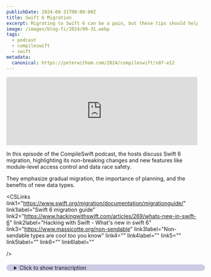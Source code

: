 ```yaml
---
publishDate: 2024-09-31T00:00:00Z
title: Swift 6 Migration
excerpt: Migrating to Swift 6 can be a pain, but these tips should help.
image: /images/blog-fi/2024/09-31.webp
tags:
  - podcast
  - compileswift
  - swift
metadata:
  canonical: https://peterwitham.com/2024/compileswift/s07-e12
---
```



<iframe
  width="100%"
  height="180"
  frameborder="no"
  scrolling="no"
  seamless=""
  src="https://share.transistor.fm/e/e9405b2e"
></iframe>

<Player />

In this episode of the CompileSwift podcast, the hosts discuss Swift 6 migration, highlighting its non-breaking changes and new features like module-level access control and data race safety.

They emphasize gradual migration, the importance of planning, and the benefits of new data types.

<CSLinks
  link1="https://www.swift.org/migration/documentation/migrationguide/"
  link1label="Swift 6 migration guide"
  link2="https://www.hackingwithswift.com/articles/269/whats-new-in-swift-6"
  link2label="Hacking with Swift - What's new in swift 6"
  link3="https://www.massicotte.org/non-sendable"
  link3label="Non-sendable types are cool too you know"
  link4=""
  link4label=""
  link5=""
  link5label=""
  link6=""
  link6label=""

/>

<details>
  <summary
    style="
     margin-top: 20px;
     margin-bottom: 80px;
     padding-left: 20px;
     border-radius: 10px;
     border-width: 1px;
     border-color: rgb(255,255,255,0.2);
     width: 100%;
     background-color: rgb(0, 0, 128, 0.2);
"
  >Click to show transcription</summary>

#### Transcription

<cite>Peter:</cite>
<time>00:02</time>
<p>What's up everybody? Welcome to the episode of the Compile Swift Podcast. First of all, let me say thank you to our new Patreon supporter, Tong Vo. Greatly appreciate that. And if anybody else wants to become a supporter, go to patreon.comforward/compileswift.</p>
<cite>Peter:</cite>
<time>00:18</time>
<p>Now this week, we will be talking about Swift 6 migration. But first of all, hey, Geoff How you doing, buddy?</p>
<cite>Geoff:</cite>
<time>00:25</time>
<p>Oh, I'm doing just fine. I've been very busy lately with the ongoing RevenueCat hackathon, but, getting ready to ship a version of that app soon, and hopefully be a little bit less busy than I have been the last couple weeks. How are you doing?</p>
<cite>Peter:</cite>
<time>00:40</time>
<p>I'm doing good. Now I have to say, you know, so, of course, I've been watching your livestreams as you've been going through this, and it's nice that I can sit and see someone else do this without the pressure of me being the one that's, like, oh, I got a ship. And and I'll say that, you know, it's funny because I think it was the weekend just gone where, that moment of realization of, like, it's good. It's going great. I got plenty of time.</p>
<cite>Peter:</cite>
<time>01:07</time>
<p>And then you see a date and you're like, oh. Right?</p>
<cite>Geoff:</cite>
<time>01:11</time>
<p>Definitely, I've I've had the road map pulled up for a while. And then to see very quickly as the end of that is winding up, I am wanting to launch a beta 2 weeks before the deadline, and that's tomorrow as we look forward right now. So, it turns out that, these these deadlines, they sneak up on you.</p>
<cite>Peter:</cite>
<time>01:31</time>
<p>Yeah. And then especially when you're sitting there and you're thinking, oh, and I gotta go talk to that guy on the podcast again. That's an hour I won't get back. Right?</p>
<cite>Geoff:</cite>
<time>01:39</time>
<p>No. No. No. No. No.</p>
<cite>Geoff:</cite>
<time>01:40</time>
<p>I think this is this is useful, times to discuss some of the things that, you know, I've been learning through this.</p>
<cite>Peter:</cite>
<time>01:47</time>
<p>Absolutely. Yeah. And now this week so, the the long weekend that we just had here in the US, I did a couple of things. I decided to start reworking the design of one of my apps and I got a few things working there. I did a, live stream looking at Kotlin multi platform that some might call a little controversial, I guess.</p>
<cite>Peter:</cite>
<time>02:15</time>
<p>So folks go check that out if you want. Link in the show notes. So I've been doing all of that and then today I had every intention of, installing the latest macOS Sequoia beta on my machine, you know, and getting one of those up and running, but this time on the internal drive so I could get the AI services for Xcode and all that stuff. However, here's a tip folks. When you are upgrading your machine and you've got the the stuff ready to go, don't leave the room to come back to discover that it had actually downloaded a quick lot quicker than you thought and had rebooted and started installing it on the main drive.</p>
<cite>Peter:</cite>
<time>02:56</time>
<p>So, thankfully, it's stable enough, but it's also now my daily driver on my personal machine. So working that today. Alright. Let's let's cover our main topic here. So Swift 6 migration.</p>
<cite>Peter:</cite>
<time>03:11</time>
<p>I am sure probably all the developers out there on Apple platforms, right, have known Swift 6 is coming for a long time and also that it for once it's not breaking changes, but it is a lot of good stuff that requires some changes. But there's also, yeah, a very nice way to invoke it. Right? Let's go from the top here. So the very first thing is, right, you you've, you know, you've if you download Xcode 16, it's gonna come with Swift 6, but you don't have to turn it on if you don't want to.</p>
<cite>Peter:</cite>
<time>03:47</time>
<p>And so let's talk about that first because I know a lot of people feel like, oh, now I've got to upgrade. Right?</p>
<cite>Geoff:</cite>
<time>03:54</time>
<p>I I I think that's that's a little bit of a wrong way to look at it, though, because the truth is with Xcode 16, you are getting Swift 6 right out the gate. What you're not getting is opting into some of the breaking changes with Swift 6.</p>
<cite>Peter:</cite>
<time>04:08</time>
<p>Mhmm.</p>
<cite>Geoff:</cite>
<time>04:08</time>
<p>You do get the ability to use non breaking changes in Swift 6, even without opting into what they're calling the Swift 6 language mode. That allows you to use some of the new features with the compiler without opting into the things that will break preexisting code. One of the things that you get in Swift 6 in Xcode 16 that you can run even without opting into the Swift 6 language mode is the new module level access control keywords. So this is where on import my other module, you can say now internal import my other module or public import my other module in order to not leak some of your implementation details to other modules. And so that's something that you can use even without opting into all of the other what I'm sure we're gonna get into eventually is, like, the concurrency checking and something like that.</p>
<cite>Geoff:</cite>
<time>05:02</time>
<p>So non breaking changes, you can get automatically. For some of the breaking changes, you have to opt into them.</p>
<cite>Peter:</cite>
<time>05:09</time>
<p>And and I think that that, you know, as I was reading through, and folks will put a link to the migration guide in the show notes, One of the nice things about this is it is under my control, right, to do this. And also, you can actually I've read in there interestingly as well, you know, per target as well. So</p>
<cite>Geoff:</cite>
<time>05:29</time>
<p>That's great.</p>
<cite>Peter:</cite>
<time>05:30</time>
<p>There is really fine granular controls. And I think this is very smart. Right? Because nobody likes a big migration problem. If you wanna turn everything on and have that problem, okay.</p>
<cite>Peter:</cite>
<time>05:45</time>
<p>But why would you do that? Yeah. But but you can. Right? Or, you know, the the approach that I very much applaud on this is turn it on to the level you want, where you want it, and do it slowly.</p>
<cite>Peter:</cite>
<time>06:00</time>
<p>So in my mind that suggests to me maybe I'll turn some on, look for my warnings, and take those as my kind of level one problems to maybe go through and adjust. And then as you go through life should get easier for you. Right? You know, talk about some of this, like you say, this granular control and I know you've looked at this a bit. I have not actually tried it on my code yet for fear of it actually making my code better.</p>
<cite>Peter:</cite>
<time>06:30</time>
<p>So, go go ahead and dive in a little.</p>
<cite>Geoff:</cite>
<time>06:33</time>
<p>Yeah. So what you're describing with the opting in at different levels is the ability with Swift 5's language mode, which is the the default, and when you are bringing in an older project, is the ability to turn on strict concurrency warnings to a given level, without yet opting into the Swift 6 language mode, which makes all of those warnings errors. So you can do that on a per module basis as well. These are just build settings. If you're familiar with the Xcode build settings UI, it's the big one that has a ton of rows in it, and you've got all kinds of granular control over each part of your project.</p>
<cite>Geoff:</cite>
<time>07:11</time>
<p>That is useful if you have a very large module or a single module app where you really want to tackle even just that at a specific level. You can opt into things that are warnings and not yet errors, so it doesn't actually break your bill. That allows you to kind of tackle some of the specific parts of the problems in order to gradually ratchet your way towards having a version of this that will work with the full Swift 6 language mode when you're ready to move to that.</p>
<cite>Peter:</cite>
<time>07:45</time>
<p>Yeah. And I I think, hopefully, right, folks are already structuring their code in a modular way, and therefore, you can approach this and say, okay, you know, maybe as a team or as a solo developer for example, I think I'm going to approach this very much the way that we did migrating some apps from objective c, which is to say, let's go take a look at the the networking code, right? And and maybe if you don't have it modularized maybe this is the time to do that as well, you know, as you migrate across. But to break it down like that and so you can slowly check off that list and know, okay, this portion of the code is good and you don't have this, you know, as we get in sometimes where you end up having to chase down some spaghetti to find the actual problem that then you fix and causes a problem somewhere else. So hopefully, if people have been following good practices this should fall in line and not be, you know, such a burden.</p>
<cite>Peter:</cite>
<time>08:46</time>
<p>Like, for example, when we had the early swift years where we had to go through those huge changes that we had no choice but to adapt to. Right?</p>
<cite>Geoff:</cite>
<time>08:55</time>
<p>Yep. Yep. Yep. Yeah. And and to to that end, you know, the way that I've been approaching it has been very similar to what you said.</p>
<cite>Geoff:</cite>
<time>09:03</time>
<p>I use a tool called Tuist that allows you to specify your Xcode projects in terms of Swift code and generate an Xcode project file from that. And I just built a thing into my module template that is uses Mac's Swift version. I did this so that I could actually continue to develop with Xcode 15 and Xcode 16 at the same time and opt in to Swift 6 on a module by module basis, but be able to fall back to Swift 5 on Xcode 15. And, yeah, literally, all I've done is just have a parameter that I can pass in true, false, am I using Swift 6? And on an older project that I have, I set it to default to false and have just been going through each module at a time and saying, can I update this?</p>
<cite>Geoff:</cite>
<time>09:52</time>
<p>Okay. Go ahead. Set it to true. See what needs to be fixed. And if I decide that it's too big of a lift right now, set it back to false.</p>
<cite>Geoff:</cite>
<time>10:01</time>
<p>You're fine. Move on. With my newer project, the project that I'm working on for the hackathon, I set that value to true by default, and the only times that I'm setting it back to false is mostly been in cases where I'm relying on a third party library that is not yet able to fully be moved over. And so I've got a couple of places where that's still true. Some third party libraries are not yet fully Swift 6 compatible, and I'd prefer not to throw on one of the options that you have is the ability to mark and import as pre concurrency.</p>
<cite>Geoff:</cite>
<time>10:35</time>
<p>And I haven't wanted to do that. That seems like a thing where it's just lying in wait to hide later and come back and bite you later. Where you're like, oh, I forgot that this entire thing was marked pre concurrency. And then as soon as I need to, actually upgrade it, oh, it turns out there was a whole lot of errors hidden behind the fact that I was basically hiding them with this pre concurrency warning.</p>
<cite>Peter:</cite>
<time>10:56</time>
<p>Hey, folks. If you like what you're hearing in this podcast and you wanna help this podcast to continue going forward and having great guests and great conversations, I invite you to become a Patreon supporter. You can go to patreon.comforward/compileswift, where you will get ad free versions of the podcast along with other content. I'm glad you mentioned, you know, 3rd party libraries there because that hadn't even entered my head yet. Some of the libraries I I may use or, you know, swift packages, whatever you wanna call them, probably are not swift 6 compatible yet.</p>
<cite>Peter:</cite>
<time>11:31</time>
<p>And sometimes it can take a long time, maybe even never.</p>
<cite>Geoff:</cite>
<time>11:35</time>
<p>One thing that I wanna say about that is if you're familiar with the website swift package index, it's a great website that lists all kinds of 3rd party swift packages and gives information and stuff about them. One thing that it's had is it now has on every single package that's on there a check for whether it's ready for Swift 6. I believe it even says what version of the package is ready to opt into Swift 6 mode. So that gives you a very good way to quickly check and see, hey, are my packages ready for Swift 6? And if they are ready for Swift 6, what version do I need to upgrade to in order to have that capability?</p>
<cite>Peter:</cite>
<time>12:15</time>
<p>Very handy. Yeah, folks. We'll put a link in the show notes for that. This is I'm just looking at this now. This is cool.</p>
<cite>Peter:</cite>
<time>12:21</time>
<p>Yeah. Because it's gonna be a while. Right? You know, it's Yeah. And and again, this is why I like the way they've done this is okay.</p>
<cite>Peter:</cite>
<time>12:30</time>
<p>You know, it doesn't have to happen overnight. Theoretically, everybody should be fine to keep shipping and, you know, they're not gonna suddenly break on a compile. Again, depending on if you choose to throw the switches. Right? And I I noticed, you know, when I've done this, I did it in Xcode and you can go into the build settings and you can say, you know, swift 6 and set appropriate flags.</p>
<cite>Peter:</cite>
<time>12:55</time>
<p>But I did notice today when I was looking through the documentation that it's also gonna be useful for CICD because you can do it from the terminal as well. Okay. So before we go any further, let's talk about the different ways that you can enable, you know, the Swift six language mode as they call it. So a couple of different ways you can do this here folks is you can use the Swift compiler. Right?</p>
<cite>Peter:</cite>
<time>13:18</time>
<p>So, you know, to give you an example here from their documentation, you know, you would go in, you could run from the terminal. You'd have, like, swift, and then you do, like, you know, dash swift dash version, and then 6 followed by your swift file. You can also do it using the swiftpm. You can do swift build and then you do it dash x swifttzswiftdashversiondashxswifttz6. That's an easy one to remember.</p>
<cite>Peter:</cite>
<time>13:47</time>
<p>Right? Yeah. And, of course, the easiest way by far that I suspect probably most people will go with with you go into your build settings in Xcode and you could actually just put in the search box for the Swift language version and set it to 6. That's that's a quick way right there to enable it. And then you can also use XE config as well and and set Swift version to 6.</p>
<cite>Peter:</cite>
<time>14:12</time>
<p>So there's plenty of options for turning it on here. And like I say, it covers CICD as nicely as well.</p>
<cite>Geoff:</cite>
<time>14:18</time>
<p>Oh, that's interesting because I definitely knew about the package manifest version of it and the Xcode build settings version of it. But it's interesting to hear it sounds like you have to opt into it on the command line for things like one off scripts and stuff. I kind of assumed that that would just be Swift 6 by default, and you were stuck with Swift 6 for those kinds of tools. But it it sounds like you have to explicitly opt into the Swift 6 language mode on the command line no matter what.</p>
<cite>Peter:</cite>
<time>14:45</time>
<p>It is weird. Right? Because if I've got to specify, you know, like the dash swift dash version 6, that I would do that to say, like, version 5, version 4 Yeah. 4 dot whatever. So it does beg the question, and maybe if someone out there smarter than us knows the answer, please reach out to us.</p>
<cite>Peter:</cite>
<time>15:04</time>
<p>Right? And let us know. It does beg the question, if it's not 6 by default, is it 5 by default? I mean, it's not clear.</p>
<cite>Geoff:</cite>
<time>15:12</time>
<p>It would have to be. Right?</p>
<cite>Peter:</cite>
<time>15:13</time>
<p>Yeah. So that is an interesting, note there because they don't touch on it in the documentation. They just tell you how to invoke 6. So we'll have to check that out and see. Yeah.</p>
<cite>Geoff:</cite>
<time>15:25</time>
<p>Yeah. I do know with the package manifest, like you said, you change the version number at the top that, like, special magic comment at the top. Yeah. And then after that, if you want something to be in the language 5 version mode, you have to then opt into it on each individual target setting to go back to 5. But, yeah, it's it's it's interesting to hear that it sounds like the opposite is true on the command line.</p>
<cite>Peter:</cite>
<time>15:50</time>
<p>May have to play with that. I may have to, you know, just make a swift file and try it out, and we'll see what happens. Maybe by the next episode, I'm like, oh, here's what happens. It doesn't doesn't define any. It goes back to swift 3.</p>
<cite>Geoff:</cite>
<time>16:05</time>
<p>We can we can have some some official podcast follow-up.</p>
<cite>Peter:</cite>
<time>16:09</time>
<p>Yeah. Yeah. Actual follow-up. Unless, of course, someone at Apple wants to tell us. And and hey.</p>
<cite>Peter:</cite>
<time>16:14</time>
<p>Great. You know? Yeah. So now that we know how to invoke it, let's talk about what the real sort of the main core driver here is in Swift 6. And there's a lot of things.</p>
<cite>Peter:</cite>
<time>16:25</time>
<p>We'll we'll cover them. But the real big one, you wanna cover, you know, sort of the main driver here between Swift 6?</p>
<cite>Geoff:</cite>
<time>16:33</time>
<p>Yes. So the biggest part of Swift 6 is, of course, data race safety. And if you don't know what a data race is, it's basically when you are having your code concurrently looking at a single piece of information, a single piece of state. And depending on when you look at it, it may have been changed. And you're expecting it to be one thing, and, actually, it's changed out from beneath you, and it's now a different value.</p>
<cite>Geoff:</cite>
<time>17:01</time>
<p>So imagine, for example, the score of a game, and you're trying to display the score of your game on a scoreboard somewhere. And so you go for your your update, and you're gonna get the number. But then the user or the the player gets a coin or something, and that score goes up. But that happened after you fetched that value and before you put it on the screen. And now your score is out of sync.</p>
<cite>Geoff:</cite>
<time>17:30</time>
<p>It's it's incorrect. What data rate safety is intended to do is that in the compiler, it is figuring out, hey. Is that kind of thing going to happen? And if it is, we're gonna give you an error. We're not gonna let you write this code that could cause this problem.</p>
<cite>Geoff:</cite>
<time>17:49</time>
<p>Obviously, if you're displaying the score of a video game, probably not that important. It's gonna be fine eventually. If you think of this as updating your amount of money in your bank account, this is obviously a much bigger problem. So having this safety around for specific types of apps is going to be a very useful thing, and it's it's just one more case where the Swift compiler is trying to ensure the correctness of your code. You know?</p>
<cite>Geoff:</cite>
<time>18:18</time>
<p>When Swift came out, we had the big one of null safety, you know, with objective c. You never knew if something was null or not, and you could just very easily write code that messaged null and didn't do what you expected it to do. And Swift came in and said, you know, we've got optionals now. We're going to enforce in the compiler that you know whether or not something is null when you it. This is doing something very similar to that, but with a a lot of common concurrency issues.</p>
<cite>Peter:</cite>
<time>18:47</time>
<p>Yeah. And as I was reading through, the part that I think really helped it make sense to me, This idea of these what they call the isolation domains and and I'll quote it here from the documentation because this is the part that sort of drove it home for me as I was trying to wrap my head around this. So mutable state can only be accessed from one isolation domain at a time. You can pass it between isolation domains from one to another, but it's only accessible within that domain as well. So you can safely, you know, work with whatever it may be, numbers, whatever your data is, and and know that, okay, some external force is not working on the code here and hopefully you're not going to have this situation.</p>
<cite>Peter:</cite>
<time>19:34</time>
<p>Now I would imagine if you don't plan this out though, the fact that it's isolated, basically encapsulated with this domain could be a problem though, right, if you don't plan accordingly. Am I understanding that correctly? Although there is this idea of non isolated as well.</p>
<cite>Geoff:</cite>
<time>19:51</time>
<p>Right? So the first thing I I hear and there is you can pass state between isolation domains. That's only kind of true, and and that's something that I think is going to be one of the first things that people see when they start addressing Swift 6 errors. You're only able to pass state between isolation domains that is sendable, is is the word that they've decided to use for this. And so you have to mark each type that you want to be able to share across isolation domains as sendable.</p>
<cite>Geoff:</cite>
<time>20:23</time>
<p>And that is essentially you saying, I promise that this code is good to work across multiple threads. And, there's a lot of ways to handle that. The most basic of which is use immutable data. If you have a struct and you, have that entire thing and all of these values in that struct are themselves already sendable, you're sendable by default. Again, another asterisk to that, which is that if you are if it's a public type, you have to explicitly say that you are sendable, but then the compiler opts right back into that and say, okay.</p>
<cite>Geoff:</cite>
<time>21:01</time>
<p>Yeah. No. I can tell that this thing is sendable. You're promising that you're gonna keep it sendable. So that that's the easiest way to do it.</p>
<cite>Geoff:</cite>
<time>21:08</time>
<p>The other way that you can do it is you can operate your own synchronization, basically, and say, okay. I've built out a thing that makes sure that this is thread safe. And then you can mark it as unchecked sendable, which is to say, I a 100% promise that this is sendable. I know the compiler doesn't know enough about what I've done in order to make it sendable, but I am guaranteeing that it is going to be sendable. And I'm basically telling the compiler, hey.</p>
<cite>Geoff:</cite>
<time>21:35</time>
<p>Don't worry about it. I I know what I'm doing. And so those would be the 2 types that you have to be able to pass data between different isolation domains. Then the other thing that you discussed, you talked about the the idea of these isolation domains. So the way that they're defining these isolation domains is a couple different things.</p>
<cite>Geoff:</cite>
<time>21:54</time>
<p>You can be, as you said, non isolated, which is I've got a value that doesn't require a specific isolation domain. It's going to be fine. You can use it from whatever isolation domain that you have, and I don't have to worry about thread safety with this kind of function or with this kind of state. Then the other major isolation domains that you have are all of Swift's actors. As actors were introduced a while ago with the Swift concurrency stuff, and now they are part of the data race safety that is being built into Swift 6.</p>
<cite>Geoff:</cite>
<time>22:31</time>
<p>So you can have isolated to a specific actor, or you can have it isolated to a global actor. Now the global actor, I think, is going to be the one that people are gonna run into the most. Your most obvious global actor here is the main actor. This is your main thread. And a lot of the stuff that you are going to be doing with UI has to be on the main actor.</p>
<cite>Geoff:</cite>
<time>22:53</time>
<p>Apple has marked UI view controller and view in so if you I main actor. And so anything that is being interacted with from UI view controller or a SwiftUI view has to be on the main actor. So you're you're opting into being isolated to that particular global actor.</p>
<cite>Peter:</cite>
<time>23:12</time>
<p>And if I remember rightly, I think is this a case of whatever the parent has, the children have it as well. Right?</p>
<cite>Geoff:</cite>
<time>23:22</time>
<p>So Yeah. That's correct. If you have a class or a protocol or something like that that is marked at main actor, then any subclass of that class is going to be main actor. But more importantly, all of its members by default are going to be main actor. So for example, UIViewController is marked as main actor.</p>
<cite>Geoff:</cite>
<time>23:42</time>
<p>If I subclass UIViewController into my view controller, that is also going to inherit that. It's going to be main actor isolated as well. But more importantly, every function that I have inside of that view I've in inside of my view controller is also going to be a main actor function, that this function itself has to be called on, main actor.</p>
<cite>Peter:</cite>
<time>24:05</time>
<p>Now I do notice that in the documentation here, though, it does say if you want to, you can mark something as non isolated. For example, they give a function here, but I think it's functions and variables, if I remember rightly.</p>
<cite>Geoff:</cite>
<time>24:20</time>
<p>That's correct. Any member of a type that is already itself isolated to a global actor, you can opt back out of that with non isolated. So, yeah, any any member so properties, variables, functions, all of that, they can be opted back out into being non isolated instead of being isolated to the global actor.</p>
<cite>Peter:</cite>
<time>24:40</time>
<p>But but use it wisely, I think. Right? Because Yeah. It's kind of like that. You know, don't don't be one of those people where it's like, well, if I mark everything public Time for a break.</p>
<cite>Peter:</cite>
<time>24:50</time>
<p>Hey, everybody. It's Peter Whittam here from the Compulsory podcast. I wanna tell you about Setapp. Setapp is a service that provides a subscription fee of just $10 a month and you get access to over 200 Mac applications and it's also available now on iOS as part of that deal. I use the service because it just has a ton of really good first rate apps that I use all the time.</p>
<cite>Peter:</cite>
<time>25:17</time>
<p>And for me, it's invaluable as a developer to have access to tools for things like APIs, for planning projects, writing emails, writing documentation, and you get all of these things including database apps, all of that kind of stuff right there on the set app service for just $10 a month. You can use as many or as few applications as you need. If you're interested in checking this out, go to peterwhitham.compe terwitham.comforward/setapp, s e t a p p. And you can see the details there, and it's got a link that you can go over and start using the service and see how it works out for you. I strongly recommend this to every Mac user.</p>
<cite>Geoff:</cite>
<time>26:02</time>
<p>Break time over. Well, thankfully, non non isolated is one of those things where the compiler is going to basically continue to check you. So you can mark things non isolated, probably overkill for what you wanna do, but it's it's not you're not cheating your way out of data race safety by marking things non isolated. So once once you're at this point, you've got you've got your different isolation domains, but, obviously you can't just have your entire app inside a single isolation domain. I'm I'm maybe you could do an app that's only on the main thread ever, but, I feel like that would you you wouldn't be able to do any networking or anything.</p>
<cite>Peter:</cite>
<time>26:42</time>
<p>Yeah. Good luck with performance. Right?</p>
<cite>Geoff:</cite>
<time>26:44</time>
<p>Exactly. Yeah. So you have to have the ability to jump between different isolation domains. And thankfully, Swift has made this pretty easy to do, and it's simply if you are talking to something in a different isolation domain, that has to be done through an async function. So, for example, you're on the main actor, you have something that's isolated to a different actor, an actor that you've built for, you know, file system access, let's say.</p>
<cite>Geoff:</cite>
<time>27:11</time>
<p>If you were inside that file system actor, you could have functions that are that aren't marked async, functions that look like totally normal functions, and you're just calling them directly, and it's fine, and it looks fine. If you're on the main actor, so you're say you're coming from that UI view controller and calling into this file system actor, even though that function is not marked async, you are going to have to await it in order to get on to that actor. And that's how they're enforcing this this isolated context is you have to wait for that actor to be ready in order to call that function.</p>
<cite>Peter:</cite>
<time>27:49</time>
<p>So I know that you've worked through this a lot more than I have, and and you've worked through this with your code base as well. So, hopefully, you've got a couple of tips for folks to, you know hey. It's a good way to get started, and also watch out for some gotchas that, you know, may come up as, like, hey. This is probably the first thing you're gonna hit. Don't panic.</p>
<cite>Geoff:</cite>
<time>28:09</time>
<p>Yeah. I think the kind of big two tips that are going to be probably the bulk of what most people are gonna run into are gonna be, a, start going through and marking things sendable that should be sendable. I wanna clarify that, you know, in a lot of this, this is your data. This is your bags of data, the things that you're using Structs for or probably should be using Structs for. A lot of them, you're gonna be able to just mark them sendable, and the compiler is gonna go, yep.</p>
<cite>Geoff:</cite>
<time>28:40</time>
<p>Those are definitely sendable, and you're not gonna have to worry about it. If they are something more complicated, there is a great blog post out there by Matt Mazakot. I'll link that in the show notes, called non sendable types are cool too, you know, and it goes over all of the cases where something might not need to be sendable, but how you can handle it that way instead.</p>
<cite>Peter:</cite>
<time>29:03</time>
<p>K.</p>
<cite>Geoff:</cite>
<time>29:03</time>
<p>The other tip that I would say is the compiler is going to find a lot of things where you haven't explicitly said that something should be main actor, but it should be main actor. And you're gonna wanna look into that and go, oh, yeah. Maybe that actually should be main actor. I do need to call this on the UI thread. I do need to do this as part of a UI thing.</p>
<cite>Geoff:</cite>
<time>29:23</time>
<p>And all you're gonna have to do there is if you've got, like, a task, you can do at main actor in. If you're not in a task and you're you're off on some other context, you can do, main actor dot run. And, basically, just tell the system, hey. No. This code that's not currently guaranteed to run on the main thread does need to be guaranteed to be run on the main thread, and I am not gonna enforce that in code.</p>
<cite>Geoff:</cite>
<time>29:46</time>
<p>And I think if you handle those two things, mark what's needs to be sendable as sendable, mark what needs to be on the main actor as main actor, that's gonna be a good 90 to 95% of all of the problems that you're gonna run into. That last 5 to 10%, can be a little hairy. It's something that is a lot more manageable than probably the large number of errors that you're gonna see right off the bat. A lot of those are gonna pass really quickly if you just follow those first two tips.</p>
<cite>Peter:</cite>
<time>30:16</time>
<p>Okay. So hopefully, folks are getting, you know, the right impression here, which is you don't have to dive in at the deep end. But I do want to address this from a slightly different angle. But I wanna look at this from the perspective of making the decision as to, you know, when you should do this. And the the easy answer is, like, if my team was to come to me and say, we wanna migrate to Swift 6 right now.</p>
<cite>Peter:</cite>
<time>30:39</time>
<p>I'm gonna turn in and go, no. You're not. Because not because I don't think it's the right thing to do, but because you are sometimes inviting potential problems that you then have to deal with. Right? Now what I mean by that is, like we were saying about shipping, you always want to be shippable because some massive bug hits overnight and you're like, oh, I gotta do an emergency release.</p>
<cite>Peter:</cite>
<time>31:06</time>
<p>Right. It it happens to of us at some point. So you don't wanna be in a position where you can't turn out and go okay we need to ship. So first of all folks, hopefully you're all making new branches when you do these kind of, you know, moves or experimental work something like that. Don't ever do it on the main branch.</p>
<cite>Peter:</cite>
<time>31:25</time>
<p>And I say that because inevitably there's always people that do or they don't use source control or they don't come you know, they they haven't committed code for 6 months. Right? And and it's like, okay. This is not the time. Right?</p>
<cite>Peter:</cite>
<time>31:39</time>
<p>You know, it goes, you know, clean up before you do this. So from my perspective, I love the idea that you can do this over time. Very much like migrating Swift to Swift from objective c. Break it down into sensible workloads. Maybe turn on the Swift compiler 6, see what your list of issues is, go away and come up with a plan.</p>
<cite>Peter:</cite>
<time>32:03</time>
<p>Right? So I just wanna throw that in there as, you know, my advice to anyone that's perhaps running a team or a team lead and looking at this and saying, how do I go about doing this? And and that's kind of the approach that I plan to take with this.</p>
<cite>Geoff:</cite>
<time>32:20</time>
<p>Yeah. And there's there's not really anything that's requiring this change right now. I already talked about Matt Hasselkad's blog earlier in the stream, but he has another post that I'll also link in the show notes that's kinda talking about this. Like, you don't have to do this right now. There's there's nothing that's requiring you to move to the Swift six language mode.</p>
<cite>Geoff:</cite>
<time>32:40</time>
<p>He points out, in fact, that the Swift six compiler that just came out with Xcode 16 actually still supports the Swift four language mode. So it's gonna be a while, if ever, before Apple really requires you to do this. It is a good idea. It is saving you from a set of bugs, but there's nothing that is saying you've gotta drop everything right now and make this migration. It's it's not one of those things.</p>
<cite>Geoff:</cite>
<time>33:06</time>
<p>Apple has definitely done those in the past, but this is not one of them. You're not gonna be able to suddenly be unable to ship your app in spring because Apple's like, oh, you know, we're requiring Xcode 16. No. You can build with Xcode 16 and not need to worry about the Swift six language mode at all.</p>
<cite>Peter:</cite>
<time>33:22</time>
<p>Alright. So let's you know, we've covered the big topics. Right? Data isolation and domains. There are things that folks are gonna wanna become familiar with.</p>
<cite>Peter:</cite>
<time>33:30</time>
<p>Those are definitely the big hitters, but there is a lot of other stuff in Swift 6. Very much like there is every year. Right? There's sometimes the the smaller things that don't get talked about so much are just as important. So let's dive into a few of those.</p>
<cite>Geoff:</cite>
<time>33:46</time>
<p>So, yeah, I already mentioned the ability to now put access modifiers on imports. So you have your your public imports, your internal imports, your private imports. So that's definitely a big one. I think one of the other big ones that people have been talking about, but I have slightly more mixed feelings on, is the ability to type your throws. So this is a case where you can say, I am going to throw an error.</p>
<cite>Geoff:</cite>
<time>34:10</time>
<p>You've been able to do that for forever. But I'm going to throw an error that is of a specific type and say, like, I'm going to throw a networking error or I'm going to throw a file system error. And the reason I'm a little bit mixed on this is you aren't able to throw multiple types of errors without going back to completely untyped just error. You can say throws. And so I I feel like this is gonna encourage what I think is a bad habit of just continuously wrapping errors inside of other errors, which is a very common thing you see in, like, Java, for example, that you'll see, like, an underlying error.</p>
<cite>Geoff:</cite>
<time>34:52</time>
<p>And I don't know. I feel like I feel like that's not a best practice, but, hey, that's that's that's on me. Type throws is definitely a very cool thing. I just worry that the pattern that it encourages, you know, if you are tempted to wrap a error inside of another error, just just throw an untyped error. It's okay.</p>
<cite>Geoff:</cite>
<time>35:14</time>
<p>You know, nobody's gonna nobody's gonna come after you for not typing your errors.</p>
<cite>Peter:</cite>
<time>35:18</time>
<p>You know, it's it's funny because as you said that, I was thinking to myself, boy, this sounds like the error equivalent of quick casting of something. Right? It's like I couldn't figure it out, so I just casted it to this thing. Right? And and all the badness that comes with that.</p>
<cite>Peter:</cite>
<time>35:36</time>
<p>And funny enough as you were saying it immediately I thought okay if I can only throw one type of error I can see scenarios where my brain goes oh wait okay I got it. Now I need to throw this other one and this other one and this other one, and you get into a whole loop of nastiness right there. Yeah.</p>
<cite>Geoff:</cite>
<time>36:00</time>
<p>I I think this is a case where typed throws make some things more convenient. You know, you get the kind of, you know, how with static functions, you don't necessarily need to you don't need to type the name of the type if the type that you are returning is the type of the type that it's a static function on. That didn't make any sense. Where you say, for example, on a SwiftUI view, you can say tint color dot red, or you can say tint dot red. This allows you to do something similar with the throw statement.</p>
<cite>Geoff:</cite>
<time>36:31</time>
<p>You can say just throw dot my error, instead of saying throw networking error dot my error. It's nice there. On the catch, you have the same thing. You can you can catch and say, you know, I immediately know that this is this type of error. Therefore, I don't need to, cast it, for example, to a different error in order to get, like, some extra data off of it.</p>
<cite>Geoff:</cite>
<time>36:53</time>
<p>You can just say, catch, and it knows, hey, this is this type of error. You can go ahead and treat it as that kind of error. It is some nice syntactic sugar there for you. And if you have cases where you can use just that, sure, go for it. I think it's a a great addition in those cases.</p>
<cite>Geoff:</cite>
<time>37:10</time>
<p>I'm just worried about the case where it's like, oh, well, I need to throw this error plus this other error, so I'm just gonna nest this error inside of this other error so that I can have all of the same type throws, just because typing is better for some reason. I I I don't think that that's I don't think that that's a useful benefit.</p>
<cite>Peter:</cite>
<time>37:30</time>
<p>Okay. So I've got one here. Now, you know, folks know that I'm I like to develop games. And one of the things with games, depending on your style of game, but eventually you hit this problem, is, you know, games or a lot of games are about numbers. Right?</p>
<cite>Peter:</cite>
<time>37:47</time>
<p>And let's even if you're just talking about a score and I've been there and done this, you choose the wrong the wrong type. And later on when you're playing the game, you you hit this problem of essentially, I'm out of numbers. Right? And things get a bit weird when that happens. So we have a 128 bit integer.</p>
<cite>Peter:</cite>
<time>38:14</time>
<p>Right? And, you know, correct me if I'm wrong. You know, it's not like when we're talking like signed unsigned 64 bit. This is an honest to goodness 128 bit integer, which I think I, you know, I can see the advantage for as game development for something like that. I I'm sure there's many uses.</p>
<cite>Peter:</cite>
<time>38:33</time>
<p>But for me, that solves an immediate problem of, okay, I've suddenly got all these these bigger numbers I can play with, which actually, like I say, in game development comes up a lot more than you would think. Might not be a use case for everybody every day. If you've hit this problem, you you're probably sitting there right now going, yay. Right? So I wanna put that one in</p>
<cite>Geoff:</cite>
<time>38:56</time>
<p>there. Yeah. I mean, they do actually have signed and unsigned int 28, 128. Sorry.</p>
<cite>Peter:</cite>
<time>39:02</time>
<p>Okay.</p>
<cite>Geoff:</cite>
<time>39:03</time>
<p>And and so yeah. I mean, int 128 lets you put together a gigantic, just unreasonably large number. And then UN128 lets you have double that. So</p>
<cite>Peter:</cite>
<time>39:14</time>
<p>We you know, it's it is funny, though, because, like I say, especially anyone that's ever made an idol style game, and if you know what that is, you know what that is. I'm I'm I won't dive into the details here. But, details here, but eventually it's a it's a game that goes on for a long time. And that means inevitably you end up with some big numbers. And so you need normally, we have to write some clever logic or, you know, someone's done a library where you can go with these truly massive numbers.</p>
<cite>Peter:</cite>
<time>39:42</time>
<p>So this is gonna help out with a lot of that. So I I may play with that a bit. Yeah.</p>
<cite>Geoff:</cite>
<time>39:48</time>
<p>Yeah. 340 undecillion.</p>
<cite>Peter:</cite>
<time>39:52</time>
<p>See? That's a big number. We're we're making sort of light of it. But, seriously, I have hit these problems. When I originally did my Project Hack game, I hit this problem because it did never occur to me.</p>
<cite>Peter:</cite>
<time>40:06</time>
<p>I'm like, oh, numbers are gonna get really big. It's fine. But, no, within like a day, I hit the number. I was like, oh my gosh. And had to find a library for it.</p>
<cite>Peter:</cite>
<time>40:16</time>
<p>I think I could probably work with that new a 128 bit and be okay. You're certainly never gonna get a score that high and high and endless hurdles. That's clear.</p>
<cite>Geoff:</cite>
<time>40:27</time>
<p>Right? Yeah. 340 undecillion, 282 decillion, 366 nonillion, 920 octillion, 938 septillion, 463, 6,000,000,000, 463 quintillion, 374 quadrillion, 607,000,000,431,000,000,768,000,211,000,456.</p>
<cite>Peter:</cite>
<time>40:46</time>
<p>How do you even get that on the screen? I mean, how big an iPhone do you need to score that bigger number?</p>
<cite>Geoff:</cite>
<time>40:54</time>
<p>Quite a bit.</p>
<cite>Peter:</cite>
<time>40:55</time>
<p>Oh my god. That's nuts, dude.</p>
<cite>Geoff:</cite>
<time>40:59</time>
<p>And so, yeah, there's a bunch of different features that are in Swift 6 that aren't the big heavy headlining feature. I think we'll link to hacking with Swift. Paul Hudson has obviously done, as usual, a great job at listing all of the new features of Swift 6. There's a couple others in there that are a little bit less interesting, but, hey, definitely something that you would love to be able to use at some point. I'm sure.</p>
<cite>Peter:</cite>
<time>41:21</time>
<p>Yeah. Definitely. Links in the show notes, folks. And and, again, you know, want to impress upon everybody. Take your time.</p>
<cite>Peter:</cite>
<time>41:27</time>
<p>Plan this out. Right? There is no urgency here. So, you know, go look at all these links. We go final with Xcode and so on.</p>
<cite>Peter:</cite>
<time>41:36</time>
<p>There's gonna be a lot of folks talking about this. Now, of course, the Swift six language has been under development for quite a while, but it's it's usually traditionally when, you know, new Xcode version comes out, these things start to do the rounds. Right? So, definitely look at all the links we've got in the show notes here and and run with those. So we have covered a lot in this episode and, you know, talking about code is not always the easiest thing.</p>
<cite>Peter:</cite>
<time>42:03</time>
<p>So, again, check everything out, but we have covered a lot here. Hopefully, the big takeaway is there's a lot of things in Swift 6 to help you out. So with that, we're gonna leave it there. Jeff, tell folks where they can find you.</p>
<cite>Geoff:</cite>
<time>42:16</time>
<p>Yep. You can find everything that I do on cocotype.com. It's got links to all my socials, all my apps, all of the things.</p>
<cite>Peter:</cite>
<time>42:23</time>
<p>Hey. And as always, you can find this podcast and other stuff at compileswift.com, and you can find my work at peterwiddam.com. And with that, I think Jeff needs to get back to his his app because the the clock is still ticking.</p>
<cite>Geoff:</cite>
<time>42:37</time>
<p>Back to that, Bill. Yep.</p>
<cite>Peter:</cite>
<time>42:39</time>
<p>That's it.</p>
<cite>Geoff:</cite>
<time>42:39</time>
<p>Can I get back to Bill? Yeah.</p>
<cite>Peter:</cite>
<time>42:40</time>
<p>He's like, oh, my day is not over. Yeah. This is not the indie life I signed up for. Right? Yeah.</p>
<cite>Peter:</cite>
<time>42:47</time>
<p>That's it, folks. That's all we got for you. We will catch you in the next episode. See you later.</p>
</details>
